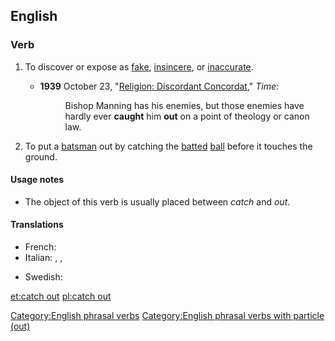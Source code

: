 ==English==

===Verb===
{{head|en|verb|head=[[catch#Verb|catch]] [[out#Adverb|out]]}}

# {{context|transitive|lang=en}} To discover or expose as [[fake]], [[insincere]], or [[inaccurate]].
#* '''1939''' October 23, "[http://www.time.com/time/magazine/article/0,9171,772262,00.html Religion: Discordant Concordat]," ''Time'':
#*: Bishop Manning has his enemies, but those enemies have hardly ever '''caught''' him '''out''' on a point of theology or canon law.
# {{context|transitive|cricket|lang=en}} To put a [[batsman]] out by catching the [[batted]] [[ball]] before it touches the ground.

====Usage notes====
* The object of this verb is usually placed between ''catch'' and ''out''.

====Translations====
{{trans-top|caught out}}
* French: {{t+|fr|piéger}}
* Italian: {{t-|it|cogliere sul fatto}}, {{t+|it|sorprendere}}, {{t-|it|prendere sul fatto}}
{{trans-mid}}
* Swedish: {{t+|sv|komma på}}
{{trans-bottom}}

[[Category:English phrasal verbs]]
[[Category:English phrasal verbs with particle (out)]]

[[et:catch out]]
[[pl:catch out]]